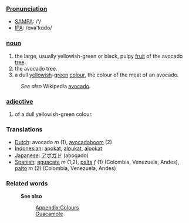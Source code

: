 ===[[Pronunciation]]===
*[[w:SAMPA|SAMPA]]: /'/
*[[w:IPA|IPA]]: /ɑvə'kɑdo/

===[[noun]]===
#the large, usually yellowish-green or black, pulpy [[fruit]] of the avocado [[tree]].
#the avocado tree.
#a dull [[yellow]]ish-[[green]] [[color|colour]], the colour of the meat of an avocado.
:''See also'' Wikipedia [[w:avocado|avocado]].

===[[adjective]]===
#of a dull yellowish-green colour.

=== Translations ===
*[[Dutch]]: avocado ''m'' (1), [[avocadoboom]] (2)
*[[Indonesian]]: [[apokat]], [[alpukat]], [[alpokat]]
*[[Japanese]]: [[アボガド]] (abogado)
*[[Spanish]]: [[aguacate]] ''m'' (1,2), [[palta]] ''f'' (1) (Colombia, Venezuela, Andes), [[palto]] ''m'' (2) (Colombia, Venezuela, Andes)

===Related words===
:'''See also''' 
::[[Wiktionary_Appendix:Colours|Appendix:Colours]]
::[[Guacamole]]